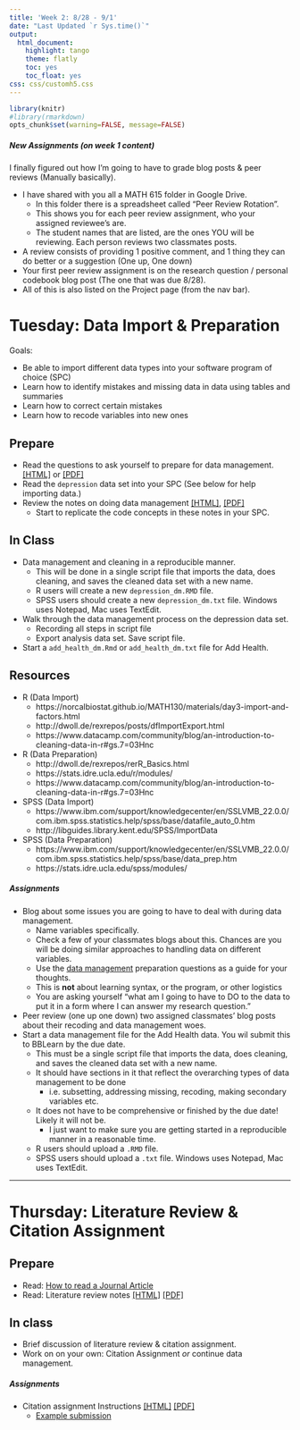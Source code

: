 ```yaml
---
title: 'Week 2: 8/28 - 9/1'
date: "Last Updated `r Sys.time()`"
output:
  html_document:
    highlight: tango
    theme: flatly
    toc: yes
    toc_float: yes
css: css/customh5.css
---
```


```r
library(knitr)
#library(rmarkdown)
opts_chunk$set(warning=FALSE, message=FALSE) 
```

##### New Assignments (on week 1 content)
I finally figured out how I'm going to have to grade blog posts & peer reviews (Manually basically). 

* I have shared with you all a MATH 615 folder in Google Drive. 
    - In this folder there is a spreadsheet called "Peer Review Rotation". 
    - This shows you for each peer review assignment, who your assigned reviewee's are. 
    - The student names that are listed, are the ones YOU will be reviewing. Each person reviews two classmates posts. 
* A review consists of providing 1 positive comment, and 1 thing they can do better or a suggestion (One up, One down)
* Your first peer review assignment is on the research question / personal codebook blog post (The one that was due 8/28). 
* All of this is also listed on the Project page (from the nav bar).

# Tuesday: Data Import & Preparation
Goals: 

* Be able to import different data types into your software program of choice (SPC)
* Learn how to identify mistakes and missing data in data using tables and summaries
* Learn how to correct certain mistakes
* Learn how to recode variables into new ones

## Prepare
* Read the questions to ask yourself to prepare for data management. [[HTML]](docs/dm_prep_qs.html) or [[PDF]](docs/dm_prep_qs.pdf) 
* Read the `depression` data set into your SPC (See below for help importing data.)
* Review the notes on doing data management [[HTML]](docs/lec02_doing_dm.html), [[PDF]](docs/lec02_doing_dm.pdf) 
    - Start to replicate the code concepts in these notes in your SPC. 

## In Class

* Data management and cleaning in a reproducible manner. 
    - This will be done in a single script file that imports the data, does cleaning, and saves the cleaned data set with a new name. 
    - R users will create a new `depression_dm.RMD` file. 
    - SPSS users should create a new `depression_dm.txt` file. Windows uses Notepad, Mac uses TextEdit.
* Walk through the data management process on the depression data set.     
    - Recording all steps in script file 
    - Export analysis data set. Save script file. 
* Start a `add_health_dm.Rmd` or `add_health_dm.txt` file for Add Health. 


## Resources
* R (Data Import)
    - https://norcalbiostat.github.io/MATH130/materials/day3-import-and-factors.html 
    - http://dwoll.de/rexrepos/posts/dfImportExport.html 
    - https://www.datacamp.com/community/blog/an-introduction-to-cleaning-data-in-r#gs.7=03Hnc 
* R (Data Preparation)
    - http://dwoll.de/rexrepos/rerR_Basics.html 
    - https://stats.idre.ucla.edu/r/modules/ 
    - https://www.datacamp.com/community/blog/an-introduction-to-cleaning-data-in-r#gs.7=03Hnc 
* SPSS (Data Import)
    - https://www.ibm.com/support/knowledgecenter/en/SSLVMB_22.0.0/com.ibm.spss.statistics.help/spss/base/datafile_auto_0.htm
    - http://libguides.library.kent.edu/SPSS/ImportData
* SPSS (Data Preparation)
    - https://www.ibm.com/support/knowledgecenter/en/SSLVMB_22.0.0/com.ibm.spss.statistics.help/spss/base/data_prep.htm 
    - https://stats.idre.ucla.edu/spss/modules/


##### Assignments
* Blog about some issues you are going to have to deal with during data management. 
    - Name variables specifically. 
    - Check a few of your classmates blogs about this. Chances are you will be doing similar approaches to handling data on different variables. 
    - Use the [data management](docs/dm_prep_qs.html) preparation questions as a guide for your thoughts. 
    - This is **not** about learning syntax, or the program, or other logistics
    - You are asking yourself "what am I going to have to DO to the data to put it in a form where I can answer my research question."
    
* Peer review (one up one down) two assigned classmates' blog posts about their recoding and data management woes. 
* Start a data management file for the Add Health data. You wil submit this to BBLearn by the due date. 
    - This must be a single script file that imports the data, does cleaning, and saves the cleaned data set with a new name. 
    - It should have sections in it that reflect the overarching types of data management to be done 
        - i.e. subsetting, addressing missing, recoding, making secondary variables etc. 
    - It does not have to be comprehensive or finished by the due date! Likely it will not be. 
        - I just want to make sure you are getting started in a reproducible manner in a reasonable time. 
    - R users should upload a `.RMD` file. 
    - SPSS users should upload a `.txt` file. Windows uses Notepad, Mac uses TextEdit. 
        
    
----

# Thursday: Literature Review & Citation Assignment

## Prepare
* Read: [How to read a Journal Article](docs/How to Read a Journal Article.pdf)
* Read: Literature review notes [[HTML]](docs/lec_lit_review.html) [[PDF]](docs/lec_lit_review.pdf)

## In class
* Brief discussion of literature review & citation assignment. 
* Work on on your own: Citation Assignment _or_ continue data management. 


##### Assignments

* Citation assignment Instructions [[HTML]](hw/Citation_Assignment.html) [[PDF]](hw/Citation_Assignment.pdf) 
    - [Example submission](docs/Citation Assignment Example.pdf)



